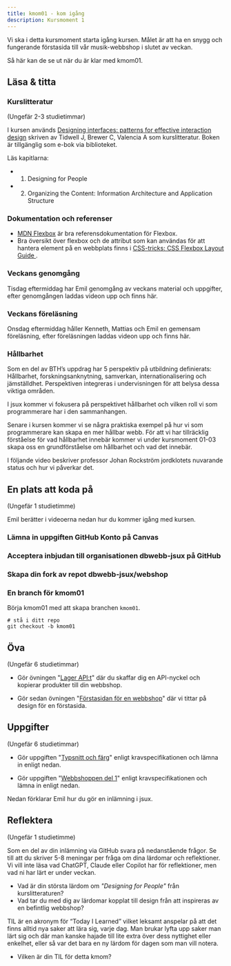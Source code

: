 ```yaml
---
title: kmom01 - kom igång
description: Kursmoment 1
---
```



Vi ska i detta kursmoment starta igång kursen. Målet är att ha en snygg och fungerande förstasida till vår musik-webbshop i slutet av veckan.

Så här kan de se ut när du är klar med kmom01.

<YouTube posterQuality="max" id="Ku2kLxM3EBU" />



## Läsa & titta

### Kurslitteratur

<p class="time">(Ungefär 2-3 studietimmar)</p>


I kursen används [Designing interfaces: patterns for effective interaction design](https://go.exlibris.link/zrLb9rwc) skriven av Tidwell J, Brewer C, Valencia A som kurslitteratur. Boken är tillgänglig som e-bok via biblioteket.

Läs kapitlarna:

* 1. Designing for People
* 2. Organizing the Content: Information Architecture and Application Structure



### Dokumentation och referenser

* [MDN Flexbox](https://developer.mozilla.org/en-US/docs/Learn_web_development/Core/CSS_layout/Flexbox) är bra referensdokumentation för Flexbox.
* Bra översikt över flexbox och de attribut som kan användas för att hantera element på en webbplats finns i [CSS-tricks: CSS Flexbox Layout Guide ](https://css-tricks.com/snippets/css/a-guide-to-flexbox/).



### Veckans genomgång

Tisdag eftermiddag har Emil genomgång av veckans material och uppgifter, efter genomgången laddas videon upp och finns här.



### Veckans föreläsning

Onsdag eftermiddag håller Kenneth, Mattias och Emil en gemensam föreläsning, efter föreläsningen laddas videon upp och finns här.



### Hållbarhet

Som en del av BTH’s uppdrag har 5 perspektiv på utbildning definierats: Hållbarhet, forskningsanknytning, samverkan, internationalisering och jämställdhet. Perspektiven integreras i undervisningen för att belysa dessa viktiga områden.

I jsux kommer vi fokusera på perspektivet hållbarhet och vilken roll vi som programmerare har i den sammanhangen.

Senare i kursen kommer vi se några praktiska exempel på hur vi som programmerare kan skapa en mer hållbar webb. För att vi har tillräcklig förståelse för vad hållbarhet innebär kommer vi under kursmoment 01-03 skapa oss en grundförståelse om hållbarhet och vad det innebär.

I följande video beskriver professor Johan Rockström jordklotets nuvarande status och hur vi påverkar det.

<YouTube posterQuality="max" id="8Sl28fkrozE" />



## En plats att koda på

<p class="time">(Ungefär 1 studietimme)</p>

Emil berätter i videoerna nedan hur du kommer igång med kursen.



### Lämna in uppgiften GitHub Konto på Canvas

<YouTube posterQuality="max" id="3gNqV756YBQ" />



### Acceptera inbjudan till organisationen dbwebb-jsux på GitHub

<YouTube posterQuality="max" id="Ouv-V2BjmAs" />



### Skapa din fork av repot dbwebb-jsux/webshop

<YouTube posterQuality="max" id="a3SZH1wiHYo" />



### En branch för kmom01

Börja kmom01 med att skapa branchen `kmom01`.

```shell
# stå i ditt repo
git checkout -b kmom01
```

<YouTube posterQuality="max" id="3dck6dZEMyw" />



## Öva

<p class="time">(Ungefär 6 studietimmar)</p>

* Gör övningen "[Lager API:t](/kunskap/lager_apit)" där du skaffar dig en API-nyckel och kopierar produkter till din webbshop.

* Gör sedan övningen "[Förstasidan för en webbshop](/kunskap/forstasidan_for_en_webbshop)" där vi tittar på design för en förstasida.



## Uppgifter

<p class="time">(Ungefär 6 studietimmar)</p>

* Gör uppgiften "[Typsnitt och färg](/uppgifter/typsnitt_och_farg)" enligt kravspecifikationen och lämna in enligt nedan.

* Gör uppgiften "[Webbshoppen del 1](/uppgifter/webbshoppen_del_1)" enligt kravspecifikationen och lämna in enligt nedan.

Nedan förklarar Emil hur du gör en inlämning i jsux.

<YouTube posterQuality="max" id="YD0tE7FW6i0" />



## Reflektera

<p class="time">(Ungefär 1 studietimme)</p>

Som en del av din inlämning via GitHub svara på nedanstående frågor. Se till att du skriver 5-8 meningar per fråga om dina lärdomar och reflektioner. Vi vill inte läsa vad ChatGPT, Claude eller Copilot har för reflektioner, men vad ni har lärt er under veckan.

* Vad är din största lärdom om _"Designing for People"_ från kurslitteraturen?
* Vad tar du med dig av lärdomar kopplat till design från att inspireras av en befintlig webbshop?

TIL är en akronym för “Today I Learned” vilket leksamt anspelar på att det finns alltid nya saker att lära sig, varje dag. Man brukar lyfta upp saker man lärt sig och där man kanske hajade till lite extra över dess nyttighet eller enkelhet, eller så var det bara en ny lärdom för dagen som man vill notera.

* Vilken är din TIL för detta kmom?
